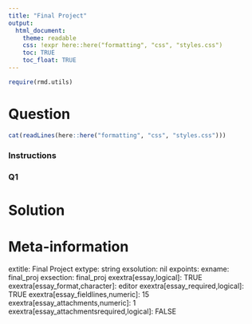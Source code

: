 ```yaml
---
title: "Final Project"
output:  
  html_document:
    theme: readable
    css: !expr here::here("formatting", "css", "styles.css")
    toc: TRUE
    toc_float: TRUE
---
```



```r
require(rmd.utils)
```




Question
========

```r
cat(readLines(here::here("formatting", "css", "styles.css")))
```





<div class="instructionsborder">

### Instructions

</div>



<div class="questionborder">

### Q1

</div>







Solution
========





Meta-information
================
extitle: Final Project
extype: string
exsolution: nil
expoints: 
exname: final_proj
exsection: final_proj
exextra[essay,logical]: TRUE
exextra[essay_format,character]: editor
exextra[essay_required,logical]: TRUE
exextra[essay_fieldlines,numeric]: 15
exextra[essay_attachments,numeric]: 1
exextra[essay_attachmentsrequired,logical]: FALSE


